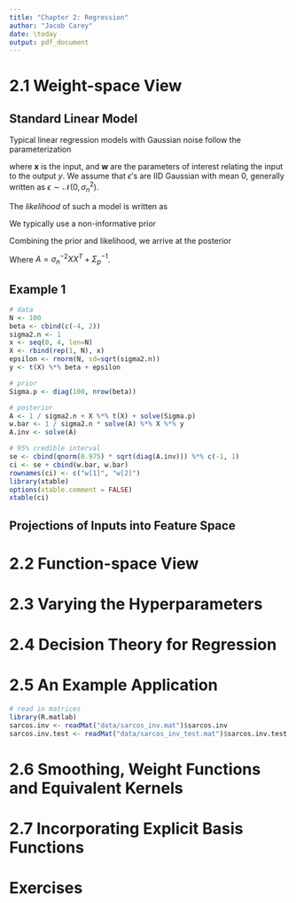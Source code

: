 ```yaml
---
title: "Chapter 2: Regression"
author: "Jacob Carey"
date: \today
output: pdf_document
---
```


# 2.1 Weight-space View

## Standard Linear Model

Typical linear regression models with Gaussian noise follow the parameterization
\begin{equation}
f(\mathbf{x}) = \mathbf{x}^T\mathbf{w}, \qquad y = f(\mathbf{x}) + \epsilon
\end{equation}

where $\mathbf{x}$ is the input, and $\mathbf{w}$ are the parameters of interest relating the input to the output $y$. We assume that $\epsilon$'s are IID Gaussian with mean 0, generally written as $\epsilon \sim \mathcal{N}(0, \sigma_n^2)$.

The *likelihood* of such a model is written as

\begin{equation}
p(\mathbf{y}|X, \mathbf{w}) = \mathcal{N}(X^T\mathbf{w}, \sigma_n^2 I)
\end{equation}

We typically use a non-informative prior
\begin{equation}
\mathbf{w} \sim \mathcal{N}(\mathbf{0}, \Sigma_p)
\end{equation}

Combining the prior and likelihood, we arrive at the posterior

\begin{equation}
p(\mathbf{w}|X, \mathbf{y}) \sim \mathcal{N}(\mathbf{\bar{w}}=\frac{1}{\sigma_n^2}A^{-1}X\mathbf{y}, A^{-1})
\end{equation}

Where $A=\sigma_n^{-2}XX^T+\Sigma_p^{-1}$.

## Example 1

```r
# data
N <- 100
beta <- cbind(c(-4, 2))
sigma2.n <- 1
x <- seq(0, 4, len=N)
X <- rbind(rep(1, N), x)
epsilon <- rnorm(N, sd=sqrt(sigma2.n))
y <- t(X) %*% beta + epsilon

# prior
Sigma.p <- diag(100, nrow(beta))

# posterior 
A <- 1 / sigma2.n + X %*% t(X) + solve(Sigma.p)
w.bar <- 1 / sigma2.n * solve(A) %*% X %*% y
A.inv <- solve(A)

# 95% credible interval
se <- cbind(qnorm(0.975) * sqrt(diag(A.inv))) %*% c(-1, 1)
ci <- se + cbind(w.bar, w.bar)
rownames(ci) <- c("w[1]", "w[2]")
library(xtable)
options(xtable.comment = FALSE)
xtable(ci)
```

## Projections of Inputs into Feature Space

# 2.2 Function-space View

# 2.3 Varying the Hyperparameters

# 2.4 Decision Theory for Regression

# 2.5 An Example Application

```r
# read in matrices
library(R.matlab)
sarcos.inv <- readMat("data/sarcos_inv.mat")$sarcos.inv
sarcos.inv.test <- readMat("data/sarcos_inv_test.mat")$sarcos.inv.test
```

# 2.6 Smoothing, Weight Functions and Equivalent Kernels

# 2.7 Incorporating Explicit Basis Functions

# Exercises
